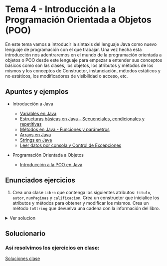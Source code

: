 
# Tema 4 - Introducción a la Programación Orientada a Objetos (POO)

En este tema vamos a introducir la sintaxis del lenguaje Java como nuevo lenguaje de programación con el que trabajar. Una vez hecha esta introducción nos adentraremos en el mundo de la programación orientada a objetos o POO desde este lenguaje para empezar a entender sus conceptos básicos como son las clases, los objetos, los atributos y métodos de los mismos y los conceptos de Constructor, instanciación, métodos estáticos y no estáticos, los modificadores de visibilidad o acceso, etc.

## Apuntes y ejemplos

- Introducción a Java
    - [Variables en Java](./Apuntes%20y%20Ejemplos/IntroJava/src/Main.java)
    - [Estructuras básicas en Java - Secuenciales, condicionales y repetitivas](./Apuntes%20y%20Ejemplos/EstructurasBasicas/src/Main.java)
    - [Métodos en Java - Funciones y parámetros](./Apuntes%20y%20Ejemplos/Metodos/src/Main.java)
    - [Arrays en Java](./Apuntes%20y%20Ejemplos/Arrays/src/Main.java)
    - [Strings en Java](./Apuntes%20y%20Ejemplos/Strings/src/Main.java)
    - [Leer datos por consola y Control de Excepciones](./Apuntes%20y%20Ejemplos/InputConsolaYExcepciones/src/Main.java)

- Programación Orientada a Objetos
    - [Introducción a la POO en Java](./Apuntes%20y%20Ejemplos/0_IntroPOO.mdx)


## Enunciados ejercicios

1. Crea una clase `Libro` que contenga los siguientes atributos: `titulo`, `autor`, `numPaginas` y `calificacion`. Crea un constructor que inicialice los atributos y métodos para obtener y modificar los mismos. Crea un método `toString` que devuelva una cadena con la información del libro.

<details>
  <summary>Ver solucion</summary>
   <CodeBlock language="java" title="Solución">
   ```java	
    public class Libro {
     private String titulo;
     private String autor;
     private int numPaginas;
     private int calificacion;
    
     public Libro(String titulo, String autor, int numPaginas, int calificacion) {
          this.titulo = titulo;
          this.autor = autor;
          this.numPaginas = numPaginas;
          this.calificacion = calificacion;
     }
    
     public String getTitulo() {
          return titulo;
     }
    
     public void setTitulo(String titulo) {
          this.titulo = titulo;
     }
    
     public String getAutor() {
          return autor;
     }
    
     public void setAutor(String autor) {
          this.autor = autor;
     }
    
     public int getNumPaginas() {
          return numPaginas;
     }
    
     public void setNumPaginas(int numPaginas) {
          this.numPaginas = numPaginas;
     }
    
     public int getCalificacion() {
          return calificacion;
     }
    
     public void setCalificacion(int calificacion) {
          this.calificacion = calificacion;
     }
    
     @Override
     public String toString() {
          return "Libro{" +
                 "titulo='" + titulo + '\'' +
                 ", autor='" + autor + '\'' +
                 ", numPaginas=" + numPaginas +
                 ", calificacion=" + calificacion +
                 '}';
     }
    }
    ```
   </CodeBlock>
</details>

## Solucionario

### Así resolvimos los ejercicios en clase:
[Soluciones clase](./soluciones_clase/)
